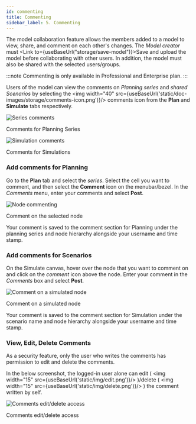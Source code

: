 ```yaml
---
id: commenting
title: Commenting
sidebar_label: 5. Commenting
---
```



The model collaboration feature allows the members added to a model to view, share, and comment on each other's changes.
The *Model creator* must <Link to={useBaseUrl("storage/save-model")}>Save and upload</Link> the model before collaborating with other users.
In addition, the model must also be shared with the selected users/groups.

:::note
Commenting is only available in Professional and Enterprise plan.
:::

Users of the model can view the comments on *Planning series* and *shared Scenarios* by selecting the <img width="40" src={useBaseUrl('static/doc-images/storage/comments-icon.png')}/> comments icon from the **Plan** and **Simulate** tabs respectively.

<div class="center">
  <Zoom>
    <img alt="Series comments" src={useBaseUrl("/doc-images/storage/features/all-comments-planning.png")} />
  </Zoom>
  <p>Comments for Planning Series</p>
</div>

<div class="center">
  <Zoom>
    <img alt="Simulation comments" src={useBaseUrl("/doc-images/storage/features/all-comments-scenario.png")} />
  </Zoom>
  <p>Comments for Simulations</p>
</div>

### Add comments for Planning

Go to the **Plan** tab and select the *series*.
Select the cell you want to comment, and then select the **Comment** icon on the menubar/bezel.
In the *Comments* menu, enter your comments and select **Post**.

<div class="center">
  <Zoom>
    <img alt="Node commenting" src={useBaseUrl("/doc-images/storage/features/planning-series-add-comments.png")} />
  </Zoom>
  <p>Comment on the selected node</p>
</div>

Your comment is saved to the comment section for Planning under the planning series and node hierarchy alongside your username and time stamp.

### Add comments for Scenarios

On the Simulate canvas, hover over the node that you want to comment on and click on the *comment* icon above the node.
Enter your comment in the *Comments* box and select **Post**.

<div class="center">
  <Zoom>
    <img alt="Comment on a simulated node" src={useBaseUrl("/doc-images/storage/features/node-level-commenting-on-scenario.png")} />
  </Zoom>
  <p>Comment on a simulated node</p>
</div>

Your comment is saved to the comment section for Simulation under the scenario name and node hierarchy alongside your username and time stamp.

### View, Edit, Delete Comments

As a security feature, only the user who writes the comments has permission to edit and delete the comments.

In the below screenshot, the logged-in user alone can edit ( <img width="15" src={useBaseUrl('static/img/edit.png')}/> )/delete ( <img width="15" src={useBaseUrl('static/img/delete.png')}/> ) the comment written by self.

<div class="center">
  <Zoom>
    <img alt="Comments edit/delete access" src={useBaseUrl("/doc-images/storage/features/edit-delete-comments.png")} />
  </Zoom>
  <p>Comments edit/delete access</p>
</div>

